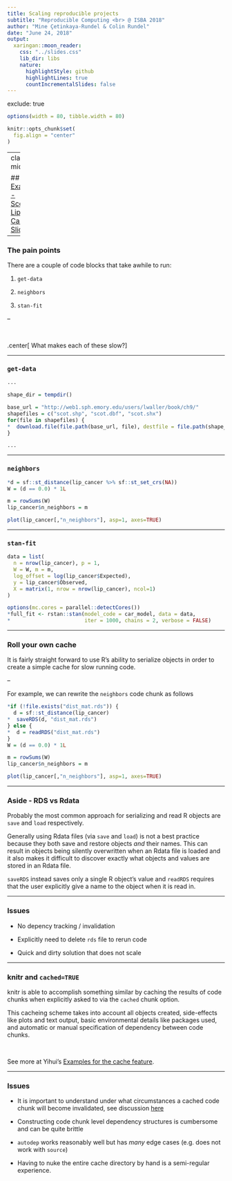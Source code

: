 ```yaml
---
title: Scaling reproducible projects
subtitle: "Reproducible Computing <br> @ ISBA 2018"
author: "Mine Çetinkaya-Rundel & Colin Rundel"
date: "June 24, 2018"
output:
  xaringan::moon_reader:
    css: "../slides.css"
    lib_dir: libs
    nature:
      highlightStyle: github
      highlightLines: true
      countIncrementalSlides: false
---
```

exclude: true

```r
options(width = 80, tibble.width = 80)

knitr::opts_chunk$set(
  fig.align = "center"
)
```

---
class: middle

## [Example - Scottish Lip Cancer Slides](example-lip_cancer.Rmd)

---

### The pain points

There are a couple of code blocks that take awhile to run:

1. `get-data`

2. `neighbors`

3. `stan-fit`

--

<br/>

.center[
What makes each of these slow?
]

---

### `get-data`

```r
...

shape_dir = tempdir()

base_url = "http://web1.sph.emory.edu/users/lwaller/book/ch9/"
shapefiles = c("scot.shp", "scot.dbf", "scot.shx")
for(file in shapefiles) {
*  download.file(file.path(base_url, file), destfile = file.path(shape_dir, file), quiet = TRUE)
}

...
```
---

### `neighbors`

```r
*d = sf::st_distance(lip_cancer %>% sf::st_set_crs(NA))
W = (d == 0.0) * 1L

m = rowSums(W)
lip_cancer$n_neighbors = m

plot(lip_cancer[,"n_neighbors"], asp=1, axes=TRUE)
```

---

### `stan-fit`

```r
data = list(
  n = nrow(lip_cancer), p = 1,
  W = W, m = m,
  log_offset = log(lip_cancer$Expected),
  y = lip_cancer$Observed,
  X = matrix(1, nrow = nrow(lip_cancer), ncol=1)
) 

options(mc.cores = parallel::detectCores())
*full_fit <- rstan::stan(model_code = car_model, data = data, 
*                        iter = 1000, chains = 2, verbose = FALSE)
```

---

### Roll your own cache

It is fairly straight forward to use R's ability to serialize objects in order to create a simple cache for slow running code.

--

For example, we can rewrite the `neighbors` code chunk as follows

```r
*if (!file.exists("dist_mat.rds")) {
  d = sf::st_distance(lip_cancer)
*  saveRDS(d, "dist_mat.rds")
} else {
*  d = readRDS("dist_mat.rds")
}
W = (d == 0.0) * 1L

m = rowSums(W)
lip_cancer$n_neighbors = m

plot(lip_cancer[,"n_neighbors"], asp=1, axes=TRUE)
```

---

### Aside - RDS vs Rdata

Probably the most common approach for serializing and read R objects are `save` and `load` respectively.

Generally using Rdata files (via `save` and `load`) is not a best practice because they both save and restore objects *and* their names. This can result in objects being silently overwritten when an Rdata file is loaded and it also makes it difficult to discover exactly what objects and values are stored in an Rdata file.

`saveRDS` instead saves only a single R object's value and `readRDS` requires that the user explicitly give a name to the object when it is read in.

---

### Issues

* No depency tracking / invalidation

* Explicitly need to delete `rds` file to rerun code

* Quick and dirty solution that does not scale

---

### knitr and `cached=TRUE`

knitr is able to accomplish something similar by caching the results of code chunks when explicitly asked to via the `cached` chunk option.

This cacheing scheme takes into account all objects created, side-effects like plots and text output, basic environmental details like packages used, and automatic or manual specification of dependency between code chunks.

<br/>

See more at Yihui's [Examples for the cache feature](https://yihui.name/knitr/demo/cache/).

---

### Issues

* It is important to understand under what circumstances a cached code chunk will become invalidated, see discussion [here](https://yihui.name/knitr/demo/cache/)

* Constructing code chunk level dependency structures is cumbersome and can be quite brittle

* `autodep` works reasonably well but has *many* edge cases (e.g. does not work with `source`)

* Having to nuke the entire cache directory by hand is a semi-regular experience.

